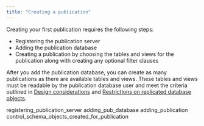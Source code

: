 ```yaml
---
title: "Creating a publication"
---
```


<div id="creating_publication" class="registered_link"></div>

Creating your first publication requires the following steps:

-   Registering the publication server
-   Adding the publication database
-   Creating a publication by choosing the tables and views for the publication along with creating any optional filter clauses

After you add the publication database, you can create as many publications as there are available tables and views. These tables and views must be readable by the publication database user and meet the criteria outlined in [Design considerations](../../02_overview/04_design_replication_system/02_design_considerations/#design_considerations) and [Restrictions on replicated database objects](../../02_overview/04_design_replication_system/03_restrictions_on_replicated_database_objects/#restrictions_on_replicated_database_objects).

<div class="toctree" maxdepth="4">

registering_publication_server adding_pub_database adding_publication control_schema_objects_created_for_publication

</div>
